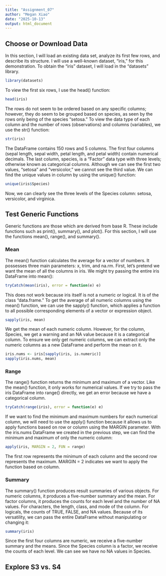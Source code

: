 ```yaml
---
title: "Assignment_07"
author: "Megan Xiao"
date: "2025-10-13"
output: html_document
---
```


## Choose or Download Data

In this section, I will load an existing data set, analyze its first few rows, and describe its structure. I will use a well-known dataset, "iris," for this demonstration. To obtain the "iris" dataset, I will load in the "datasets" library.

```r
library(datasets)
```
To view the first six rows, I use the head() function:
```r
head(iris)
```
The rows do not seem to be ordered based on any specific columns; however, they do seem to be grouped based on species, as seen by the rows only being of the species "setosa."
To view the data type of each column and the number of rows (observations) and columns (variables), we use the str() function:

```r
str(iris)
```
The DataFrame contains 150 rows and 5 columns. The first four columns (sepal length, sepal width, petal length, and petal width) contain numerical decimals. 
The last column, species, is a "Factor" data type with three levels; otherwise known as categorical columns. Although we can see the first two values, "setosa" and "versicolor," we cannot see the third value. We can find the unique values in column by using the unique() function:

```r
unique(iris$Species)
```
Now, we can clearly see the three levels of the Species column: setosa, versicolor, and virginica.

## Test Generic Functions
Generic functions are those which are derived from base R. These include functions such as print(), summary(), and plot(). For this section, I will use the functions mean(), range(), and summary().

### Mean
The mean() function calculates the average for a vector of numbers. It possesses three main parameters: x, trim, and na.rm.
First, let's pretend we want the mean of all the columns in iris. We might try passing the entire iris DataFrame into mean():
```r
tryCatch(mean(iris), error = function(e) e)
```
This does not work because iris itself is not a numeric or logical. It is of the class "data.frame." To get the average of all numeric columns using the mean() function, we can use the sapply() function, which applies a function to all possible corresponding elements of a vector or expression object.

```r
sapply(iris, mean)
```
We get the mean of each numeric column. However, for the column, Species, we get a warning and an NA value because it is a categorical column. To ensure we only get numeric columns, we can extract only the numeric columns as a new DataFrame and perform the mean on it.
```r
iris.nums <- iris[sapply(iris, is.numeric)]
sapply(iris.nums, mean)

```

### Range
The range() function returns the minimum and maximum of a vector. Like the mean() function, it only works for numerical values. If we try to pass the iris DataFrame into range() directly, we get an error because we have a categorical column.
```r
tryCatch(range(iris), error = function(e) e)
```
If we want to find the minimum and maximum numbers for each numerical column, we will need to use the apply() function because it allows us to apply functions based on row or column using the MARGIN parameter. With the iris.nums DataFrame we created in the previous step, we can find the minimum and maximum of only the numeric column:
```r
apply(iris, MARGIN = 2, FUN = range)
```
The first row represents the minimum of each column and the second row represents the maximum. MARGIN = 2 indicates we want to apply the function based on column.

### Summary
The summary() function produces result summaries of various objects. For numeric columns, it produces a five-number summary and the mean. For factor columns, it produces the counts for each level and the number of NA values. For characters, the length, class, and mode of the column. For logicals, the counts of TRUE, FALSE, and NA values.
Because of its versatility, we can pass the entire DataFrame without manipulating or changing it:

```r
summary(iris)
```
Since the first four columns are numeric, we receive a five-number summary and the means. Since the Species column is a factor, we receive the counts of each level. We can see we have no NA values in Species.

## Explore S3 vs. S4

```r
```


